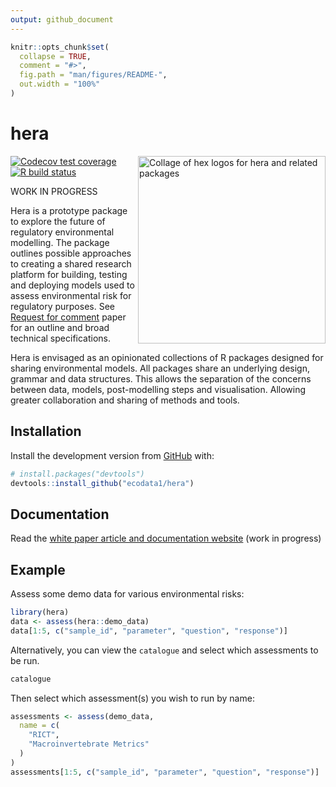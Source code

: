 ```yaml
---
output: github_document
---
```


<!-- README.md is generated from README.Rmd. Please edit that file -->

```r
knitr::opts_chunk$set(
  collapse = TRUE,
  comment = "#>",
  fig.path = "man/figures/README-",
  out.width = "100%"
)
```

# hera
<img src='https://raw.githubusercontent.com/ecodata1/hera/main/man/figures/heraverse_logo_2.png' align="right" width="300" alt="Collage of hex logos for hera and related packages"  />

<!-- badges: start -->
[![Codecov test coverage](https://codecov.io/gh/ecodata1/hera/branch/master/graph/badge.svg)](https://codecov.io/gh/ecodata1/hera?branch=master)
[![R build status](https://github.com/ecodata1/hera/workflows/R-CMD-check/badge.svg)](https://github.com/ecodata1/hera/actions)
<!-- badges: end -->

WORK IN PROGRESS

Hera is a prototype package to explore the future of regulatory environmental
modelling. The package outlines possible approaches to creating a shared
research platform for building, testing and deploying models used to assess
environmental risk for regulatory purposes.
See [Request for
comment](https://ecodata1.github.io/hera/articles/hera_specifications.html)
paper for an outline and broad technical specifications.

Hera is envisaged as an opinionated collections of R packages designed for
sharing environmental models. All packages share an underlying design, grammar
and data structures. This allows the separation of the concerns between data,
models, post-modelling steps and visualisation. Allowing greater collaboration
and sharing of methods and tools.

## Installation

Install the development version from [GitHub](https://github.com/ecodata1/hera)
with:

``` r
# install.packages("devtools")
devtools::install_github("ecodata1/hera")
```

## Documentation

Read the [white paper article and documentation website](https://ecodata1.github.io/hera/articles/hera_specifications.html) (work in progress)

## Example

Assess some demo data for various environmental risks:

```r
library(hera)
data <- assess(hera::demo_data)
data[1:5, c("sample_id", "parameter", "question", "response")]
```

Alternatively, you can view the `catalogue` and select which assessments to be
run.

```r
catalogue
```

Then select which assessment(s) you wish to run by name:

```r
assessments <- assess(demo_data,
  name = c(
    "RICT",
    "Macroinvertebrate Metrics"
  )
)
assessments[1:5, c("sample_id", "parameter", "question", "response")]
```


